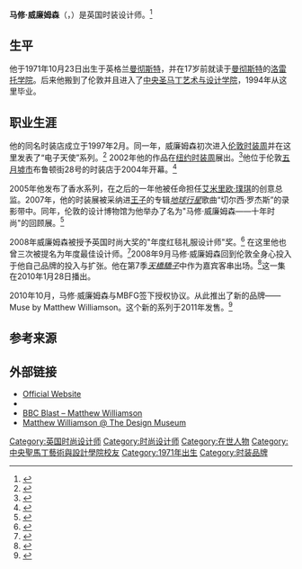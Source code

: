 {{Infobox fashion designer
|image= MatthewWilliamsonFG.jpg
|image_size=180px
|caption=威廉姆森在''[[工厂女孩|工厂女孩]]''伦敦首映礼
|name=马修·威廉姆森
|nationality={{GBR}}
|birth_date={{Birth date and age|1971|10|23|df=y}}
|birth_place=英国[[曼彻斯特|曼彻斯特]]
|death_date=
|death_place=
|education=[[中央圣马丁艺术与设计学院|中央圣马丁艺术与设计学院]]
|label_name=马修·威廉姆森
璞琪
|significant_design=
|awards=
|}}
'''马修·威廉姆森'''（{{lang-en|Matthew Williamson}}，{{bd|1971年|10月23日|catidx=Williamson, Matthew}}）是英国时装设计师。<ref name="guardian">{{cite web |title=Double vision |first=Hadley |last=Freeman |url=http://www.guardian.co.uk/style/story/0,3605,897153,00.html |date=17 February 2003 |work=[[The_Guardian|The Guardian]] |accessdate=2014-11-06 |archive-date=2003-06-18 |archive-url=https://web.archive.org/web/20030618062522/http://www.guardian.co.uk/style/story/0,3605,897153,00.html |dead-url=no }}</ref>

==生平==
他于1971年10月23日出生于英格兰[[曼彻斯特|曼彻斯特]]，并在17岁前就读于[[曼彻斯特|曼彻斯特]]的[[洛雷托学院（曼彻斯特）|洛雷托学院]]。后来他搬到了伦敦并且进入了[[中央圣马丁艺术与设计学院|中央圣马丁艺术与设计学院]]，1994年从这里毕业。

==职业生涯==
他的同名时装店成立于1997年2月。同一年，威廉姆森初次进入[[伦敦时装周|伦敦时装周]]并在这里发表了“电子天使”系列。<ref name=fashionweek>{{cite web|title=Matthew Williamson|url=http://www.londonfashionweek.co.uk/designers_profile.aspx?DesignerID=213|publisher=London Fashion Week|accessdate=11 December 2012|archive-date=2014-11-04|archive-url=https://web.archive.org/web/20141104063058/http://www.londonfashionweek.co.uk/designers_profile.aspx?DesignerID=213|dead-url=no}}</ref> 2002年他的作品在[[纽约时装周|纽约时装周]]展出。<ref>{{cite web|last=Alexander|first=Hilary|title=New York Fashion Week: Matthew Williamson|url=http://fashion.telegraph.co.uk/news-features/TMG3365236/New-York-Fashion-Week-Matthew-Williamson.html|publisher=Telegraph.co.uk|accessdate=11 December 2012|archive-date=2013-10-12|archive-url=https://web.archive.org/web/20131012053646/http://fashion.telegraph.co.uk/news-features/TMG3365236/New-York-Fashion-Week-Matthew-Williamson.html|dead-url=no}}</ref>他位于伦敦[[五月墟市|五月墟市]]布鲁顿街28号的时装店于2004年开幕。<ref>{{cite web|last=Milligan|first=Laura|title=Today in History – April 29|url=http://www.vogue.co.uk/news/history/2009/04/donatella-versace-gave-her-verdict-on-mrs-clintons-look|publisher=Vogue|accessdate=11 December 2012|archive-date=2013-10-12|archive-url=https://web.archive.org/web/20131012062459/http://www.vogue.co.uk/news/history/2009/04/donatella-versace-gave-her-verdict-on-mrs-clintons-look|dead-url=no}}</ref>

2005年他发布了香水系列，在之后的一年他被任命担任[[艾米里欧·璞琪|艾米里欧·璞琪]]的创意总监。2007年，他的时装展被采纳进[[王子_(音樂家)|王子]]的专辑''[[地球行星(王子专辑)|地球行星]]''歌曲“切尔西·罗杰斯”的录影带中。同年，伦敦的设计博物馆为他举办了名为"马修·威廉姆森——十年时尚"的回顾展。<ref>{{cite web|title=Matthew Williamson – 10 Years in Fashion|url=http://www.easier.com/28372-matthew-williamson-10-years-in-fashion.html|publisher=Easier Lifestyle|accessdate=11 December 2012|archive-date=2014-11-06|archive-url=https://web.archive.org/web/20141106093208/http://www.easier.com/28372-matthew-williamson-10-years-in-fashion.html|dead-url=no}}</ref>

2008年威廉姆森被授予英国时尚大奖的"年度红毯礼服设计师"奖。<ref>{{cite web|title=Red Carpet Designer 2008|url=http://www.britishfashionawards.com/content.aspx?CategoryID=378|publisher=British Fashion Awards|accessdate=11 December 2012|archive-date=2010-12-07|archive-url=https://web.archive.org/web/20101207193524/http://www.britishfashionawards.com/content.aspx?CategoryID=378|dead-url=yes}}</ref> 在这里他也曾三次被提名为年度最佳设计师。<ref name="UTalkMarketing">{{cite web |title=Fashion designer Matthew Williamson launches e-commerce site |url=http://www.utalkmarketing.com/pages/Article.aspx?ArticleID=13996&Title=Fashion_designer_Matthew_Williamson_launches_e-commerce_site |date=18 May 2009 |work=UTalkMarketing |accessdate=2014-11-06 |archive-date=2012-02-19 |archive-url=https://web.archive.org/web/20120219195614/http://www.utalkmarketing.com/pages/Article.aspx?ArticleID=13996&Title=Fashion_designer_Matthew_Williamson_launches_e-commerce_site |dead-url=yes }}</ref>2008年9月马修·威廉姆森回到伦敦全身心投入于他自己品牌的投入与扩张。他在第7季''[[天橋驕子|天橋驕子]]''中作为嘉宾客串出场。<ref>{{cite web |url=http://www.sassybella.com/2010/01/matthew-william-to-judge-project-runway-nina-garcia-la-was-almost-impossible/ |title=Matthew Williamson to judge Project Runway; Nina Garcia "LA was almost impossible" |publisher=Sassybella.Com |date=27 January 2010 |accessdate=1 August 2012 |archive-date=2014-09-25 |archive-url=https://web.archive.org/web/20140925072108/http://www.sassybella.com/2010/01/matthew-william-to-judge-project-runway-nina-garcia-la-was-almost-impossible/ |dead-url=no }}</ref>这一集在2010年1月28日播出。

2010年10月，马修·威廉姆森与MBFG签下授权协议。从此推出了新的品牌——Muse by Matthew Williamson。这个新的系列于2011年发售。<ref>{{cite web |url=http://fashionlvr.com/3482/muse-by-matthew-williamson-diffusion-line-in-the-works |title=Muse by Matthew Williamson Diffusion Line In The Works |publisher=Fashionlvr.com |date=13 October 2010 |accessdate=2014-11-06 |archive-date=2010-12-09 |archive-url=https://web.archive.org/web/20101209223608/http://fashionlvr.com/3482/muse-by-matthew-williamson-diffusion-line-in-the-works |dead-url=yes }}</ref>

==参考来源==
{{Reflist|2}}

==外部链接==
{{Commonscat|Matthew Williamson|马修·威廉姆森}}
* [http://www.matthewwilliamson.com/ Official Website] {{Wayback|url=http://www.matthewwilliamson.com/ |date=20141118065839 }}
*{{fashiondesigner|id=matthew-williamson}}
* [http://www.bbc.co.uk/blast/art/showcase/competition/ BBC Blast – Matthew Williamson] {{Wayback|url=http://www.bbc.co.uk/blast/art/showcase/competition/ |date=20070829195546 }}
* [http://bartolomy.com/galleries/designers/ Matthew Williamson @ The Design Museum] {{Wayback|url=http://bartolomy.com/galleries/designers/ |date=20120401072906 }}

{{Authority control}}
{{DEFAULTSORT:Williamson, Matthew}}
[[Category:英国时尚设计师|Category:英国时尚设计师]]
[[Category:时尚设计师|Category:时尚设计师]]
[[Category:在世人物|Category:在世人物]]
[[Category:中央聖馬丁藝術與設計學院校友|Category:中央聖馬丁藝術與設計學院校友]]
[[Category:1971年出生|Category:1971年出生]]
[[Category:时装品牌|Category:时装品牌]]